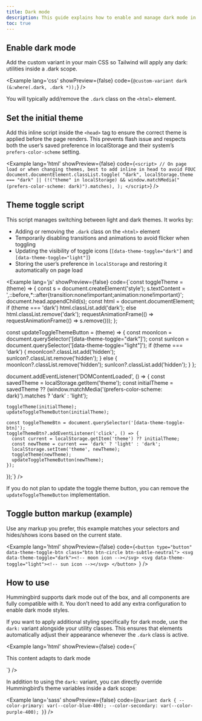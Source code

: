```yaml
---
title: Dark mode
description: This guide explains how to enable and manage dark mode in a way consistent with Tailwind’s dark-mode documentation.
toc: true
---
```


## Enable dark mode

Add the custom variant in your main CSS so Tailwind will apply any dark: utilities inside a .dark scope.

<Example lang='css' showPreview={false}
  code={`@custom-variant dark (&:where(.dark, .dark *));`}
/>

You will typically add/remove the `.dark` class on the `<html>` element.

## Set the initial theme

Add this inline script inside the `<head>` tag to ensure the correct theme is applied before the page renders. This prevents flash issue and respects both the user’s saved preference in localStorage and their system’s `prefers-color-scheme` setting.

<Example lang='html' showPreview={false}
  code={`<script>
    // On page load or when changing themes, best to add inline in head to avoid FOUC
    document.documentElement.classList.toggle(
      "dark",
      localStorage.theme === "dark" ||
        (!("theme" in localStorage) && window.matchMedia("(prefers-color-scheme: dark)").matches),
    );
  </script>`}
/>

## Theme toggle script

This script manages switching between light and dark themes. It works by:

- Adding or removing the `.dark` class on the `<html>` element
- Temporarily disabling transitions and animations to avoid flicker when toggling
- Updating the visibility of toggle icons (`[data-theme-toggle="dark"]` and `[data-theme-toggle="light"]`)
- Storing the user’s preference in `localStorage` and restoring it automatically on page load

<Example lang='js' showPreview={false} 
  code={`const toggleTheme = (theme) => {
    const s = document.createElement('style');
    s.textContent = '*,*::before,*::after{transition:none!important;animation:none!important}';
    document.head.appendChild(s);
    const html = document.documentElement;
    if (theme === 'dark') html.classList.add('dark');
    else html.classList.remove('dark');
    requestAnimationFrame(() => requestAnimationFrame(() => s.remove()));
  };

  const updateToggleThemeButton = (theme) => {
    const moonIcon = document.querySelector('[data-theme-toggle="dark"]');
    const sunIcon = document.querySelector('[data-theme-toggle="light"]');
    if (theme === 'dark') {
      moonIcon?.classList.add('hidden');
      sunIcon?.classList.remove('hidden');
    } else {
      moonIcon?.classList.remove('hidden');
      sunIcon?.classList.add('hidden');
    }
  };
  
  document.addEventListener('DOMContentLoaded', () => {
    const savedTheme = localStorage.getItem('theme');
    const initialTheme = savedTheme ?? (window.matchMedia('(prefers-color-scheme: dark)').matches ? 'dark' : 'light');
    
    toggleTheme(initialTheme);
    updateToggleThemeButton(initialTheme);
    
    const toggleThemeBtn = document.querySelector('[data-theme-toggle-btn]');
    toggleThemeBtn?.addEventListener('click', () => {
      const current = localStorage.getItem('theme') ?? initialTheme;
      const newTheme = current === 'dark' ? 'light' : 'dark';
      localStorage.setItem('theme', newTheme);
      toggleTheme(newTheme);
      updateToggleThemeButton(newTheme);
    });
  });`}
/>

If you do not plan to update the toggle theme button, you can remove the `updateToggleThemeButton` implementation.

## Toggle button markup (example)

Use any markup you prefer, this example matches your selectors and hides/shows icons based on the current state.

<Example lang='html' showPreview={false}
  code={`<button type="button" data-theme-toggle-btn class="btn btn-circle btn-subtle-neutral">
    <svg data-theme-toggle="dark"><!-- moon icon --></svg>
    <svg data-theme-toggle="light"><!-- sun icon --></svg>
  </button>
`}
/>

## How to use

Hummingbird supports dark mode out of the box, and all components are fully compatible with it. You don’t need to add any extra configuration to enable dark mode styles.

If you want to apply additional styling specifically for dark mode, use the `dark:` variant alongside your utility classes. This ensures that elements automatically adjust their appearance whenever the `.dark` class is active.

<Example lang='html' showPreview={false}
  code={`<div class="bg-subtle text-primary dark:text-secondary">
    This content adapts to dark mode
  </div>`}
/>

In addition to using the `dark:` variant, you can directly override Hummingbird’s theme variables inside a dark scope:

<Example lang='sass' showPreview={false}
  code={`@variant dark {
    --color-primary: var(--color-blue-400);
    --color-secondary: var(--color-purple-400);
  }`}
/>